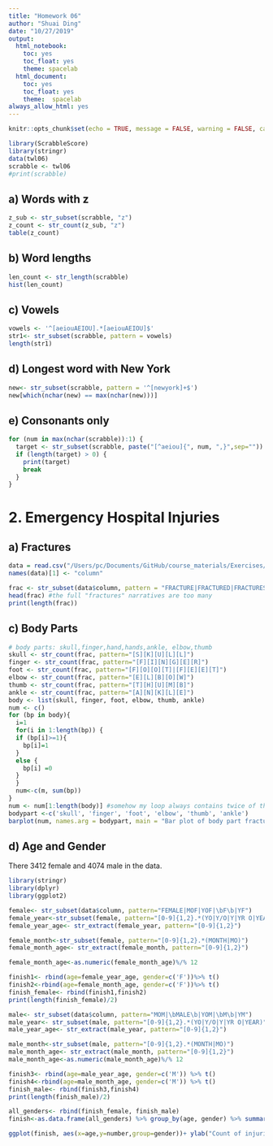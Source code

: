 ```yaml
---
title: "Homework 06"
author: "Shuai Ding"
date: "10/27/2019"
output:
  html_notebook:
    toc: yes
    toc_float: yes
    theme: spacelab
  html_document:
    toc: yes
    toc_float: yes
    theme:  spacelab
always_allow_html: yes
---
```

```r
knitr::opts_chunk$set(echo = TRUE, message = FALSE, warning = FALSE, cache=FALSE)
```

```r
library(ScrabbleScore)
library(stringr)
data(twl06)
scrabble <- twl06
#print(scrabble)
```

## a) Words with z
```r
z_sub <- str_subset(scrabble, "z")
z_count <- str_count(z_sub, "z")
table(z_count)
```

## b) Word lengths
```r
len_count <- str_length(scrabble)
hist(len_count)

```

## c) Vowels
```r
vowels <- '^[aeiouAEIOU].*[aeiouAEIOU]$'
str1<- str_subset(scrabble, pattern = vowels)
length(str1)
```

## d) Longest word with New York
```r
new<- str_subset(scrabble, pattern = '^[newyork]+$')
new[which(nchar(new) == max(nchar(new)))]
```

## e) Consonants only
```r
for (num in max(nchar(scrabble)):1) {
  target <- str_subset(scrabble, paste("[^aeiou]{", num, ",}",sep=""))
  if (length(target) > 0) {
    print(target)
    break
  }
}
```

# 2. Emergency Hospital Injuries

## a) Fractures
```r
data = read.csv("/Users/pc/Documents/GitHub/course_materials/Exercises/hw06/emergency.csv", header=FALSE)
names(data)[1] <- "column"
```
```r
frac <- str_subset(data$column, pattern = "FRACTURE|FRACTURED|FRACTURES|FRACTURING")
head(frac) #the full "fractures" narratives are too many
print(length(frac))  
```

## c) Body Parts
```r
# body parts: skull,finger,hand,hands,ankle, elbow,thumb
skull <- str_count(frac, pattern="[S][K][U][L][L]")
finger <- str_count(frac, pattern="[F][I][N][G][E][R]")
foot <- str_count(frac, pattern="[F][O][O][T]|[F][E][E][T]")
elbow <- str_count(frac, pattern="[E][L][B][O][W]")
thumb <- str_count(frac, pattern="[T][H][U][M][B]")
ankle <- str_count(frac, pattern="[A][N][K][L][E]")
body <- list(skull, finger, foot, elbow, thumb, ankle)
num <- c()
for (bp in body){
  i=1
  for(i in 1:length(bp)) {
  if (bp[i]>=1){
    bp[i]=1
  }
  else {
    bp[i] =0
  }
  }
  num<-c(m, sum(bp))
}
num <- num[1:length(body)] #somehow my loop always contains twice of the last value, so I just selected first 6 values. We have not learnt how to append values to a list in the class, so I hope this will not result in score cut :)
bodypart <-c('skull', 'finger', 'foot', 'elbow', 'thumb', 'ankle')
barplot(num, names.arg = bodypart, main = "Bar plot of body part fractures", xlab = "Body part", ylab = "Counts", ylim = c(0,70))

```


## d) Age and Gender

There 3412 female and 4074 male in the data. 
```r
library(stringr)
library(dplyr)
library(ggplot2)

female<- str_subset(data$column, pattern="FEMALE|MOF|YOF|\bF\b|YF")
female_year<-str_subset(female, pattern="[0-9]{1,2}.*(YO|Y/O|Y|YR O|YEAR)")
female_year_age<- str_extract(female_year, pattern="[0-9]{1,2}")

female_month<-str_subset(female, pattern="[0-9]{1,2}.*(MONTH|MO)")
female_month_age<- str_extract(female_month, pattern="[0-9]{1,2}")

female_month_age<-as.numeric(female_month_age)%/% 12

finish1<- rbind(age=female_year_age, gender=c('F'))%>% t()
finish2<-rbind(age=female_month_age, gender=c('F'))%>% t()
finish_female<- rbind(finish1,finish2)
print(length(finish_female)/2)

male<- str_subset(data$column, pattern="MOM|\bMALE\b|YOM|\bM\b|YM")
male_year<- str_subset(male, pattern="[0-9]{1,2}.*(YO|Y/O|Y|YR O|YEAR)")
male_year_age<- str_extract(male_year, pattern="[0-9]{1,2}")

male_month<-str_subset(male, pattern="[0-9]{1,2}.*(MONTH|MO)")
male_month_age<- str_extract(male_month, pattern="[0-9]{1,2}")
male_month_age<-as.numeric(male_month_age)%/% 12

finish3<- rbind(age=male_year_age, gender=c('M')) %>% t()
finish4<-rbind(age=male_month_age, gender=c('M')) %>% t()
finish_male<- rbind(finish3,finish4)
print(length(finish_male)/2)

all_genders<- rbind(finish_female, finish_male)
finish<-as.data.frame(all_genders) %>% group_by(age, gender) %>% summarize(number=n())

ggplot(finish, aes(x=age,y=number,group=gender))+ ylab("Count of injuries")+geom_line(aes(color=gender))

```













